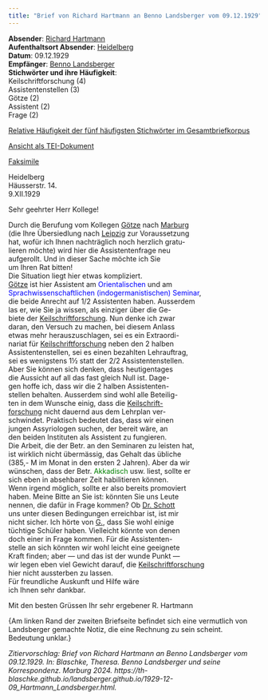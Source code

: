 ```yaml
---
title: "Brief von Richard Hartmann an Benno Landsberger vom 09.12.1929"
---
```


**Absender**: [Richard Hartmann](https://www.wikidata.org/wiki/Q1525652)   
**Aufenthaltsort Absender**: [Heidelberg](https://www.geonames.org/2907911/heidelberg.html)  
**Datum**: 09.12.1929  
**Empfänger**: [Benno Landsberger](http://www.wikidata.org/entity/Q67592)  
**Stichwörter und ihre Häufigkeit**:  
Keilschriftforschung (4)  
Assistentenstellen (3)  
Götze (2)  
Assistent (2)  
Frage (2)  

[Relative Häufigkeit der fünf häufigsten Stichwörter im Gesamtbriefkorpus](1929-12-09_Hartmann_Landsberger_wordfrequency.qmd){target="_blank"}
 
[Ansicht als TEI-Dokument](files/1929-12-09_Hartmann_Landsberger.xml)  

[Faksimile](files/1929-12-09_Hartmann_Landsberger.pdf){target="_blank"}


Heidelberg  
Häusserstr. 14.  
9.XII.1929  

Sehr geehrter Herr Kollege!

Durch die Berufung vom Kollegen [Götze](http://www.wikidata.org/entity/Q109158) nach [Marburg](https://www.geonames.org/6559132/marburg-universitaetsstadt.html)<br/>
(die Ihre Übersiedlung nach [Leipzig](https://www.geonames.org/2879137/kreisfreie-stadt-leipzig.html) zur Voraussetzung<br/>
hat, wofür ich Ihnen nachträglich noch herzlich gratu-<br/>
lieren möchte) wird hier die Assistentenfrage neu<br/>
aufgerollt. Und in dieser Sache möchte ich Sie<br/>
um Ihren Rat bitten!<br/>
Die Situation liegt hier etwas kompliziert.<br/>
[Götze](http://www.wikidata.org/entity/Q109158) ist hier Assistent am <span style="color:blue;">Orientalischen</span> und am<br/>
<span style="color:blue;">Sprachwissenschaftlichen (indogermanistischen) Seminar</span>,<br/>
die beide Anrecht auf 1/2 Assistenten haben. Ausserdem<br/>
las er, wie Sie ja wissen, als einziger über die Ge-<br/>
biete der [Keilschriftforschung](https://www.wikidata.org/wiki/Q4752891). Nun denke ich zwar<br/>
daran, den Versuch zu machen, bei diesem Anlass<br/>
etwas mehr herauszuschlagen, sei es ein Extraordi-<br/>
nariat für [Keilschriftforschung](https://www.wikidata.org/wiki/Q4752891) neben den 2 halben<br/>
Assistentenstellen, sei es einen bezahlten Lehrauftrag,<br/>
sei es wenigstens 1½ statt der 2/2 Assistentenstellen.<br/>
Aber Sie können sich denken, dass heutigentages<br/>
die Aussicht auf all das fast gleich Null ist. Dage-<br/>
gen hoffe ich, dass wir die 2 halben Assistenten-<br/>
stellen behalten. Ausserdem sind wohl alle Beteilig-<br/>
ten in dem Wunsche einig, dass die [Keilschrift-<br/>
forschung](https://www.wikidata.org/wiki/Q4752891) nicht dauernd aus dem Lehrplan ver-<br/>
schwindet. Praktisch bedeutet das, dass wir einen<br/>
jungen Assyriologen suchen, der bereit wäre, an<br/>
den beiden Instituten als Assistent zu fungieren.<br/>
Die Arbeit, die der Betr. an den Seminaren zu leisten hat,<br/>
ist wirklich nicht übermässig, das Gehalt das übliche<br/>
(385,- M im Monat in den ersten 2 Jahren). Aber da wir<br/>
wünschen, dass der Betr. <span style="color:green;">Akkadisch</span> usw. liest, sollte er<br/>
sich eben in absehbarer Zeit habilitieren können.<br/>
Wenn irgend möglich, sollte er also bereits promoviert<br/>
haben. Meine Bitte an Sie ist: könnten Sie uns Leute<br/>
nennen, die dafür in Frage kommen? Ob [Dr. Schott](http://www.wikidata.org/entity/Q94873664)<br/>
uns unter diesen Bedingungen erreichbar ist, ist mir<br/>
nicht sicher. Ich hörte von [G.](http://www.wikidata.org/entity/Q109158), dass Sie wohl einige<br/>
tüchtige Schüler haben. Vielleicht könnte von denen<br/>
doch einer in Frage kommen. Für die Assistenten-<br/>
stelle an sich könnten wir wohl leicht eine geeignete<br/>
Kraft finden; aber — und das ist der wunde Punkt —<br/>
wir legen eben viel Gewicht darauf, die [Keilschriftforschung](https://www.wikidata.org/wiki/Q4752891)<br/>
hier nicht aussterben zu lassen.<br/>
Für freundliche Auskunft und Hilfe wäre<br/>
ich Ihnen sehr dankbar.

Mit den besten Grüssen
Ihr
sehr ergebener
R. Hartmann
    
{Am linken Rand der zweiten Briefseite befindet sich eine vermutlich von Landsberger gemachte Notiz, die eine Rechnung zu sein scheint. Bedeutung unklar.}

*Zitiervorschlag: Brief von Richard Hartmann an Benno Landsberger vom 09.12.1929. In: Blaschke, Theresa. Benno Landsberger und seine Korrespondenz. Marburg 2024. https://th-blaschke.github.io/landsberger.github.io/1929-12-09_Hartmann_Landsberger.html.*